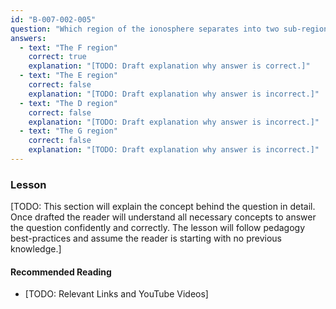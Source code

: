 ```yaml
---
id: "B-007-002-005"
question: "Which region of the ionosphere separates into two sub-regions in the daytime?"
answers:
  - text: "The F region"
    correct: true
    explanation: "[TODO: Draft explanation why answer is correct.]"
  - text: "The E region"
    correct: false
    explanation: "[TODO: Draft explanation why answer is incorrect.]"
  - text: "The D region"
    correct: false
    explanation: "[TODO: Draft explanation why answer is incorrect.]"
  - text: "The G region"
    correct: false
    explanation: "[TODO: Draft explanation why answer is incorrect.]"
---
```


### Lesson

[TODO: This section will explain the concept behind the question in detail. Once drafted the reader will understand all necessary concepts to answer the question confidently and correctly. The lesson will follow pedagogy best-practices and assume the reader is starting with no previous knowledge.]

#### Recommended Reading

- [TODO: Relevant Links and YouTube Videos]
